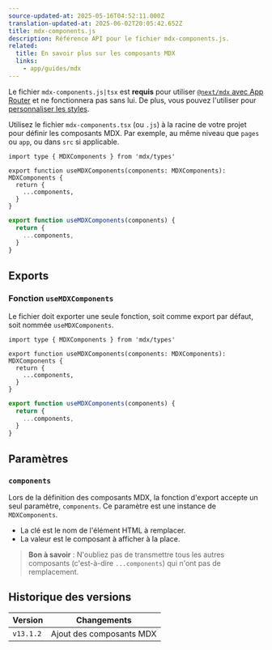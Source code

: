 ```yaml
---
source-updated-at: 2025-05-16T04:52:11.000Z
translation-updated-at: 2025-06-02T20:05:42.652Z
title: mdx-components.js
description: Référence API pour le fichier mdx-components.js.
related:
  title: En savoir plus sur les composants MDX
  links:
    - app/guides/mdx
---
```


Le fichier `mdx-components.js|tsx` est **requis** pour utiliser [`@next/mdx` avec App Router](/docs/app/guides/mdx) et ne fonctionnera pas sans lui. De plus, vous pouvez l'utiliser pour [personnaliser les styles](/docs/app/guides/mdx#using-custom-styles-and-components).

Utilisez le fichier `mdx-components.tsx` (ou `.js`) à la racine de votre projet pour définir les composants MDX. Par exemple, au même niveau que `pages` ou `app`, ou dans `src` si applicable.

```tsx filename="mdx-components.tsx" switcher
import type { MDXComponents } from 'mdx/types'

export function useMDXComponents(components: MDXComponents): MDXComponents {
  return {
    ...components,
  }
}
```

```js filename="mdx-components.js" switcher
export function useMDXComponents(components) {
  return {
    ...components,
  }
}
```

## Exports

### Fonction `useMDXComponents`

Le fichier doit exporter une seule fonction, soit comme export par défaut, soit nommée `useMDXComponents`.

```tsx filename="mdx-components.tsx" switcher
import type { MDXComponents } from 'mdx/types'

export function useMDXComponents(components: MDXComponents): MDXComponents {
  return {
    ...components,
  }
}
```

```js filename="mdx-components.js" switcher
export function useMDXComponents(components) {
  return {
    ...components,
  }
}
```

## Paramètres

### `components`

Lors de la définition des composants MDX, la fonction d'export accepte un seul paramètre, `components`. Ce paramètre est une instance de `MDXComponents`.

- La clé est le nom de l'élément HTML à remplacer.
- La valeur est le composant à afficher à la place.

> **Bon à savoir** : N'oubliez pas de transmettre tous les autres composants (c'est-à-dire `...components`) qui n'ont pas de remplacement.

## Historique des versions

| Version   | Changements               |
| --------- | ------------------------- |
| `v13.1.2` | Ajout des composants MDX  |